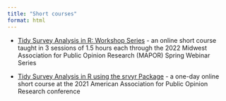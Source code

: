 ```yaml
---
title: "Short courses"
format: html
---
```


- [Tidy Survey Analysis in R: Workshop Series](https://tidy-survey-r.github.io/tidy-survey-short-course/) - an online short course taught in 3 sessions of 1.5 hours each through the 2022 Midwest Association for Public Opinion Research (MAPOR) Spring Webinar Series

- [Tidy Survey Analysis in R using the srvyr Package](https://github.com/szimmer/tidy-survey-aapor-2021) - a one-day online short course at the 2021 American Association for Public Opinion Research conference